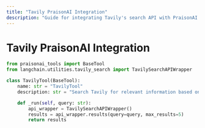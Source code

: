 ```yaml
---
title: "Tavily PraisonAI Integration"
description: "Guide for integrating Tavily's search API with PraisonAI agents for enhanced web search capabilities"
---
```


# Tavily PraisonAI Integration

```python
from praisonai_tools import BaseTool
from langchain.utilities.tavily_search import TavilySearchAPIWrapper

class TavilyTool(BaseTool):
    name: str = "TavilyTool"
    description: str = "Search Tavily for relevant information based on a query."

    def _run(self, query: str):
        api_wrapper = TavilySearchAPIWrapper()
        results = api_wrapper.results(query=query, max_results=5)
        return results
```